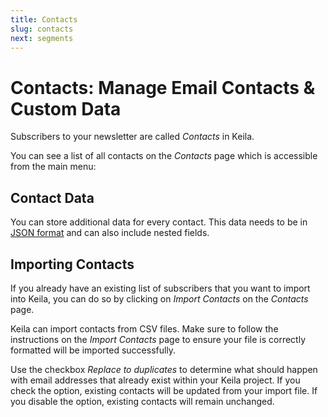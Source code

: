 ```yaml
---
title: Contacts
slug: contacts
next: segments
---
```


# Contacts: Manage Email Contacts & Custom Data

Subscribers to your newsletter are called _Contacts_ in Keila.

You can see a list of all contacts on the _Contacts_ page which is accessible
from the main menu:

<KeilaImage
  src="/src/assets/docs/contacts.png"
  alt="Screenshot of the contacts overview page in Keila"
/>

## Contact Data

You can store additional data for every contact. This data needs to be in [JSON format](https://en.wikipedia.org/wiki/JSON) and can also include nested fields.

<KeilaImage
  src="/src/assets/docs/contact.png"
  alt="Screenshot of editing a contact with custom data in Keila"
/>

## Importing Contacts

If you already have an existing list of subscribers that you want to import into
Keila, you can do so by clicking on _Import Contacts_ on the _Contacts_ page.

Keila can import contacts from CSV files. Make sure to follow the instructions
on the _Import Contacts_ page to ensure your file is correctly formatted will be
imported successfully.

Use the checkbox _Replace to duplicates_ to determine what should happen with
email addresses that already exist within your Keila project. If you check the
option, existing contacts will be updated from your import file. If you disable
the option, existing contacts will remain unchanged.

<KeilaImage
  src="/src/assets/docs/contacts-import.png"
  alt="Screenshot of the contacts import page in Keila"
/>
